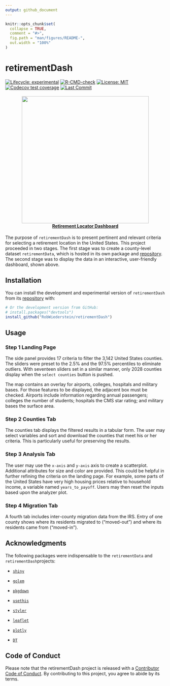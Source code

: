```yaml
---
output: github_document
---
```


<!-- README.md is generated from README.Rmd. Please edit that file -->

```r
knitr::opts_chunk$set(
  collapse = TRUE,
  comment = "#>",
  fig.path = "man/figures/README-",
  out.width = "100%"
)
```

# retirementDash

<!-- badges: start -->
[![Lifecycle: experimental](https://img.shields.io/badge/lifecycle-experimental-orange.svg)](https://lifecycle.r-lib.org/articles/stages.html#experimental)
[![R-CMD-check](https://github.com/RobWiederstein/retirementDash/workflows/R-CMD-check/badge.svg)](https://github.com/RobWiederstein/retirementDash/actions)
[![License: MIT](https://img.shields.io/badge/license-MIT-bright%20green)](https://img.shields.io/badge/license-MIT-bright%20green)
[![Codecov test coverage](https://codecov.io/gh/RobWiederstein/retirementDash/branch/master/graph/badge.svg)](https://codecov.io/gh/RobWiederstein/retirementDash?branch=master)
[![Last Commit](https://img.shields.io/github/last-commit/RobWiederstein/retirementDash)](https://img.shields.io/github/last-commit/RobWiederstein/retirementDash)
<!-- badges: end -->

<h4 align="center">
<a href="https://rob-wiederstein.shinyapps.io/retirement-dashboard/?_ga=2.138388592.1542637753.1630614255-2110524801.1630416115"><img src='man/figures/retirementDash.png' align="center" height="400"/><br/></a>
<a href="https://rob-wiederstein.shinyapps.io/retirementdash/?_ga=2.99037854.1258475930.1633524763-1285109657.1633184174">Retirement
Locator Dashboard</a>
</h4>

The purpose of `retirementDash` is to present pertinent and relevant criteria for selecting a retirement location in the United States.  This project proceeded in two stages.  The first stage was to create a county-level dataset `retirementData`, which is hosted in its own package and [repository](https://github.com/RobWiederstein/retirementData).  The second stage was to display the data in an interactive, user-friendly dashboard, shown above.

## Installation

You can install the development and experimental version of `retirementDash` from its [repository](https://github.com/RobWiederstein/retirementDash) with:

``` r
# Or the development version from GitHub:
# install.packages("devtools")
install_github("RobWiederstein/retirementDash")
```

## Usage

### Step 1 Landing Page

The side panel provides 17 criteria to filter the 3,142 United States counties.  The sliders were preset to the 2.5% and the 97.5% percentiles to eliminate outliers.  With seventeen sliders set in a similar manner, only 2028 counties display when the `select counties` button is pushed.

The map contains an overlay for airports, colleges, hospitals and military bases.  For those features to be displayed, the adjacent box must be checked. Airports include information regarding annual passengers; colleges the number of students; hospitals the CMS star rating; and military bases the surface area.

### Step 2 Counties Tab

The counties tab displays the filtered results in a tabular form.  The user may select variables and sort and download the counties that meet his or her criteria. This is particularly useful for preserving the results.

### Step 3 Analysis Tab

The user may use the `x-axis` and `y-axis` axis to create a scatterplot.  Additional attributes for size and color are provided.  This could be helpful in further refining the criteria on the landing page.  For example, some parts of the United States have very high housing prices relative to household income, a variable named `years_to_payoff`.  Users may then reset the inputs based upon the analyzer plot.

### Step 4 Migration Tab

A fourth tab includes inter-county migration data from the IRS.  Entry of one county shows where its residents migrated to ("moved-out") and where its residents came from ("moved-in").

## Acknowledgments

The following packages were indispensable to the `retirementData` and `retirementDash`projects:

- [`shiny`](https://github.com/rstudio/shiny)

- [`golem`](https://github.com/ThinkR-open/golem)

- [`pkgdown`](https://github.com/r-lib/pkgdown)

- [`usethis`](https://github.com/r-lib/usethis)

- [`styler`](https://github.com/r-lib/styler)

- [`leaflet`](https://github.com/Leaflet/Leaflet)

- [`plotly`](https://github.com/plotly/plotly.R)

- [`DT`](https://github.com/rstudio/DT)

## Code of Conduct

Please note that the retirementDash project is released with a [Contributor Code of Conduct](https://contributor-covenant.org/version/2/0/CODE_OF_CONDUCT.html). By contributing to this project, you agree to abide by its terms.

